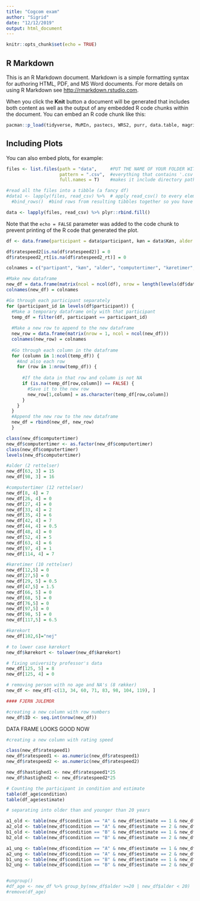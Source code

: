 ```yaml
---
title: "Cogcom exam"
author: "Sigrid"
date: "12/12/2019"
output: html_document
---
```


```r
knitr::opts_chunk$set(echo = TRUE)
```

## R Markdown

This is an R Markdown document. Markdown is a simple formatting syntax for authoring HTML, PDF, and MS Word documents. For more details on using R Markdown see <http://rmarkdown.rstudio.com>.

When you click the **Knit** button a document will be generated that includes both content as well as the output of any embedded R code chunks within the document. You can embed an R code chunk like this:

```r
pacman::p_load(tidyverse, MuMIn, pastecs, WRS2, purr, data.table, magrittr)
```

## Including Plots

You can also embed plots, for example:

```r

files <- list.files(path = "data",     #PUT THE NAME OF YOUR FOLDER WITH DATA in the quotes, it also might need '/' in the end, experiment with it :)
                    pattern = ".csv",  #everything that contains '.csv' in its name will be listed
                    full.names = T)    #makes it include directory path, so instead of 'logfile_1.csv' it will be 'data/logfile_1.csv')

#read all the files into a tibble (a fancy df)
#data1 <- lapply(files, read_csv) %>%  # apply read_csv() to every element in files list and send the resulting tibbles to the next line
  #bind_rows()  #bind rows from resulting tibbles together so you have one dataset with all of your data

data <- lapply(files, read_csv) %>% plyr::rbind.fill()

```

Note that the `echo = FALSE` parameter was added to the code chunk to prevent printing of the R code that generated the plot.

```r

df <- data.frame(participant = data$participant, køn = data$Køn, alder = data$Alder, computertimer = data$`Hvor mange timer computer/xbox/andet spiller De om ugen?`, køretimer = data$`Hvor mange timer om ugen kører De cirka?`, kørekort = data$`Har De kørekort? (ja/nej)`, condition = data$Condition, estimate = data$Estimate, date = data$date, ratespeed1 = data$ratespeed1.response, ratespeed1_rt = data$ratespeed1.rt, ændre_svar = data$key_resp_4.keys, ændre_svar_rt = data$key_resp_4.rt, ratespeed2 = data$ratespeed2.response, ratespeed2_rt = data$ratespeed2.rt, glasskår = data$key_resp_3.keys, glasskår_rt = data$key_resp_3.rt)

df$ratespeed2[is.na(df$ratespeed2)] = 0
df$ratespeed2_rt[is.na(df$ratespeed2_rt)] = 0

colnames = c("partipant", "køn", "alder", "computertimer", "køretimer", "kørekort", "condition", "estimate", "date", "ratespeed1", "ratespeed1_rt", "ændre_svar", "ændre_svar_rt", "ratespeed2", "ratespeed2_rt", "glasskår", "glasskår_rt")

#Make new dataframe
new_df = data.frame(matrix(ncol = ncol(df), nrow = length(levels(df$data.participant))))
colnames(new_df) = colnames

#Go through each participant separately
for (participant_id in levels(df$participant)) {
  #Make a temporary dataframe only with that participant
  temp_df = filter(df, participant == participant_id)
  
  #Make a new row to append to the new dataframe
  new_row = data.frame(matrix(nrow = 1, ncol = ncol(new_df)))
  colnames(new_row) = colnames
  
  #Go through each column in the dataframe
  for (column in 1:ncol(temp_df)) {
    #And also each row
    for (row in 1:nrow(temp_df)) {
      
      #If the data in that row and column is not NA
      if (is.na(temp_df[row,column]) == FALSE) {
        #Save it to the new row
        new_row[1,column] = as.character(temp_df[row,column])
      }
    }
  }
  #Append the new row to the new dataframe
  new_df = rbind(new_df, new_row)
  }

```

```r

class(new_df$computertimer)
new_df$computertimer <- as.factor(new_df$computertimer)
class(new_df$computertimer)
levels(new_df$computertimer)

#alder (2 rettelser)
new_df[63, 3] = 15
new_df[98, 3] = 16

#computertimer (12 rettelser)
new_df[8, 4] = 7
new_df[26, 4] = 0
new_df[27, 4] = 0
new_df[33, 4] = 2
new_df[35, 4] = 6
new_df[42, 4] = 7
new_df[44, 4] = 0.5
new_df[48, 4] = 0
new_df[52, 4] = 5
new_df[63, 4] = 6
new_df[97, 4] = 1
new_df[114, 4] = 7

#køretimer (10 rettelser)
new_df[12,5] = 0 
new_df[27,5] = 0
new_df[29, 5] = 0.5
new_df[47,5] = 1.5
new_df[66, 5] = 0
new_df[68, 5] = 0
new_df[76,5] = 0
new_df[97,5] = 0
new_df[98, 5] = 0
new_df[117,5] = 6.5

#kørekort
new_df[102,6]="nej"

# to lower case kørekort
new_df$kørekort <- tolower(new_df$kørekort)

# fixing university professor's data
new_df[125, 5] = 8
new_df[125, 4] = 0

# removing person with no age and NA's (8 rækker)
new_df <- new_df[-c(13, 34, 60, 71, 83, 98, 104, 119), ]

#### FJERN JULEMOR

#creating a new column with row numbers
new_df$ID <- seq.int(nrow(new_df))

```


DATA FRAME LOOKS GOOD NOW

```r

#creating a new column with rating speed

class(new_df$ratespeed1)
new_df$ratespeed1 <- as.numeric(new_df$ratespeed1)
new_df$ratespeed2 <- as.numeric(new_df$ratespeed2)

new_df$hastighed1 <- new_df$ratespeed1*25
new_df$hastighed2 <- new_df$ratespeed2*25


```

```r

# Counting the participant in condition and estimate
table(df_age$condition)
table(df_age$estimate)

# separating into older than and younger than 20 years

a1_old <- table(new_df$condition == "A" & new_df$estimate == 1 & new_df$alder >= 20)
a2_old <- table(new_df$condition == "A" & new_df$estimate == 2 & new_df$alder >= 20)
b1_old <- table(new_df$condition == "B" & new_df$estimate == 1 & new_df$alder >= 20)
b2_old <- table(new_df$condition == "B" & new_df$estimate == 2 & new_df$alder >= 20)

a1_ung <- table(new_df$condition == "A" & new_df$estimate == 1 & new_df$alder < 20)
a2_ung <- table(new_df$condition == "A" & new_df$estimate == 2 & new_df$alder < 20)
b1_ung <- table(new_df$condition == "B" & new_df$estimate == 1 & new_df$alder < 20)
b2_ung <- table(new_df$condition == "B" & new_df$estimate == 2 & new_df$alder < 20)


#ungroup()
#df_age <- new_df %>% group_by(new_df$alder >=20 | new_df$alder < 20)
#remove(df_age)

```

